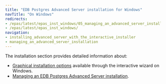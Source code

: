 ```yaml
---
title: "EDB Postgres Advanced Server installation for Windows"
navTitle: "On Windows"
redirects:
- /epas/latest/epas_inst_windows/05_managing_an_advanced_server_installation/
- /epas/latest/epas_inst_windows/
navigation:
- installing_advanced_server_with_the_interactive_installer
- managing_an_advanced_server_installation
---
```


The installation section provides detailed information about:

-   [Graphical installation options](installing_advanced_server_with_the_interactive_installer) available through the interactive wizard on Windows.
-   [Managing an EDB Postgres Advanced Server installation](managing_an_advanced_server_installation).